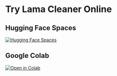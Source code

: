 # Try Lama Cleaner Online

## Hugging Face Spaces

<a href="https://huggingface.co/spaces/Sanster/Lama-Cleaner-lama">
  <img
    alt="Hugging Face Spaces"
    src="https://img.shields.io/badge/%F0%9F%A4%97%20Hugging%20Face-Spaces-blue"
  />
</a>

## Google Colab

<a href="https://colab.research.google.com/drive/1e3ZkAJxvkK3uzaTGu91N9TvI_Mahs0Wb?usp=sharing">
  <img
    alt="Open in Colab"
    src="https://colab.research.google.com/assets/colab-badge.svg"
  />
</a>
